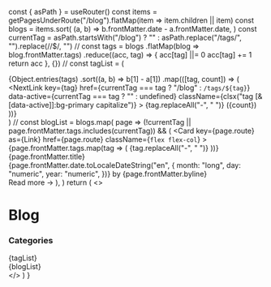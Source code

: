 
  const { asPath } = useRouter()
  const items = getPagesUnderRoute("/blog").flatMap(item => item.children || item)
  const blogs = items.sort(
    (a, b) => b.frontMatter.date - a.frontMatter.date,
  )
  const currentTag = asPath.startsWith("/blog")
    ? ""
    : asPath.replace("/tags/", "").replace(/\/$/, "")
  //
  const tags = blogs
    .flatMap(blog => blog.frontMatter.tags)
    .reduce((acc, tag) => {
      acc[tag] ||= 0
      acc[tag] += 1
      return acc
    }, {})
  //
  const tagList = (
    <div className="flex gap-3 md:gap-5 mt-6 flex-wrap roboto-mono">
      {Object.entries(tags)
        .sort((a, b) => b[1] - a[1])
        .map(([tag, count]) => (
          <NextLink
            key={tag}
            href={currentTag === tag ? "/blog" : `/tags/${tag}`}
            data-active={currentTag === tag ? "" : undefined}
            className={clsx("tag [&[data-active]]:bg-primary capitalize")}
          >
            {tag.replaceAll("-", " ")} ({count})
          </NextLink>
        ))}
    </div>
  )
  //
  const blogList = blogs.map(
    page =>
      (!currentTag || page.frontMatter.tags.includes(currentTag)) && (
        <Card
          key={page.route}
          as={Link}
          href={page.route}
          className={`flex flex-col`}
        >
          <div className="gap-2 flex mb-7">
            {page.frontMatter.tags.map(tag => (
              <Tag key={tag}>{tag.replaceAll("-", " ")}</Tag>
            ))}
          </div>
          <div className="font-extrabold text-xl md:text-3xl text-balance">
            {page.frontMatter.title}
          </div>
          <div className="opacity-50 text-sm my-7 flex gap-2">
            <time dateTime={page.frontMatter.date.toISOString()}>
              {page.frontMatter.date.toLocaleDateString("en", {
                month: "long",
                day: "numeric",
                year: "numeric",
              })}
            </time>
            <span className="border-r border-gray-500" />
            <span>by {page.frontMatter.byline}</span>
          </div>
          <span className="text-primary block font-bold mt-auto">
            Read more →
          </span>
        </Card>
      ),
  )
  return (
    <>
      <div className="py-10 md:py-20 container">
        <h1 className="text-4xl md:text-7xl font-extrabold mb-10">Blog</h1>
        <h3 className="text-2xl font-bold">Categories</h3>
        {tagList}
      </div>
      <div className="container grid md:grid-cols-2 gap-7 pb-10">
        {blogList}
      </div>
    </>
  )
}
